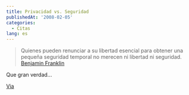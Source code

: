```yaml
---
title: Privacidad vs. Seguridad
publishedAt: '2008-02-05'
categories:
  - Citas
lang: es
---
```


> Quienes pueden renunciar a su libertad esencial para obtener una pequeña seguridad temporal no merecen ni libertad ni seguridad. [Benjamin Franklin](http://es.wikiquote.org/wiki/Benjamin_Franklin)

Que gran verdad...

[Via](http://nion.modprobe.de/blog/archives/621-security-vs.-privacy-illustrated.html)
